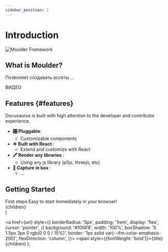 ```yaml
---
sidebar_position: 1
---
```


# Introduction

![Moulder Framework](/img/banner.png)

## What is Moulder?

Позволяет создавать ассеты ...

ВИДЕО

## Features {#features}

Docusaurus is built with high attention to the developer and contributor experience.

- **🎛️ Pluggable**:
  - Customizable components
- **⚛️ Built with React ️**:
  - Extend and customize with React
- **🖊️ Render any libraries ️**:
  - Using any js library (p5js, threejs, etc)
- **📸 Capture in box ️**:
  - ...

## Getting Started

<Wrapper>
<Item url="/docs/category/the-guide" title="🚀 The Guide">First steps</Item>
<Item url="/docs/category/the-guide" title="⚒️ Starter Kits">Easy to start</Item>
<Item url="/docs/category/the-guide" title="🛝️ Playground">Immediately in your browser!</Item>
</Wrapper>



  <div
    style={{
      display: 'flex',
      gap: '0px 15px',
    }}>
    {children}
  </div>
)


  <a
    href={url}
    style={{
      borderRadius: '5px',
      padding: '1rem',
      display: 'flex',
      cursor: 'pointer',
//       background: '#f0f4f8',
      width: '100%',
      boxShadow: '0 1.5px 3px 0 rgb(0 0 0 / 15%)',
      border: '1px solid var(--ifm-color-emphasis-200)',
      flexDirection: 'column',
    }}>
    <span style={{fontWeight: 'bold'}}>{title}</span>
    {children}
  </a>
);
